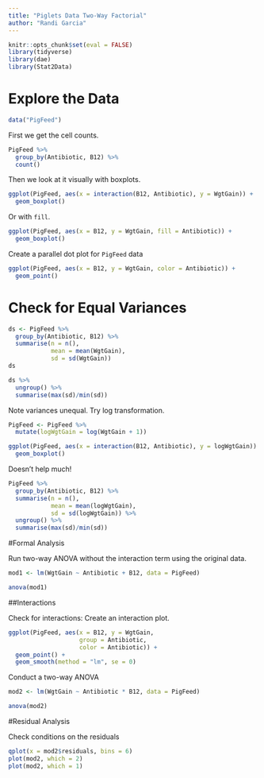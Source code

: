 ```yaml
---
title: "Piglets Data Two-Way Factorial"
author: "Randi Garcia"
---
```

  
```r
knitr::opts_chunk$set(eval = FALSE)
library(tidyverse)
library(dae)
library(Stat2Data)
```

# Explore the Data

```r
data("PigFeed")
```

First we get the cell counts. 

```r
PigFeed %>%
  group_by(Antibiotic, B12) %>%
  count()
```

Then we look at it visually with boxplots. 

```r
ggplot(PigFeed, aes(x = interaction(B12, Antibiotic), y = WgtGain)) + 
  geom_boxplot()
```

Or with `fill`.

```r
ggplot(PigFeed, aes(x = B12, y = WgtGain, fill = Antibiotic)) +
  geom_boxplot()
```

Create a parallel dot plot for `PigFeed` data

```r
ggplot(PigFeed, aes(x = B12, y = WgtGain, color = Antibiotic)) +
  geom_point()
```

# Check for Equal Variances

```r
ds <- PigFeed %>%
  group_by(Antibiotic, B12) %>%
  summarise(n = n(),
            mean = mean(WgtGain),
            sd = sd(WgtGain))
ds

ds %>% 
  ungroup() %>%
  summarise(max(sd)/min(sd))
```

Note variances unequal. Try log transformation.

```r
PigFeed <- PigFeed %>%
  mutate(logWgtGain = log(WgtGain + 1)) 

ggplot(PigFeed, aes(x = interaction(B12, Antibiotic), y = logWgtGain)) + 
  geom_boxplot()
```

Doesn't help much!

```r
PigFeed %>%
  group_by(Antibiotic, B12) %>%
  summarise(n = n(),
            mean = mean(logWgtGain),
            sd = sd(logWgtGain)) %>% 
  ungroup() %>%
  summarise(max(sd)/min(sd))
```

#Formal Analysis

Run two-way ANOVA without the interaction term using the original data.

```r
mod1 <- lm(WgtGain ~ Antibiotic + B12, data = PigFeed)

anova(mod1)
```

##Interactions

Check for interactions: Create an interaction plot.

```r
ggplot(PigFeed, aes(x = B12, y = WgtGain, 
                    group = Antibiotic, 
                    color = Antibiotic)) +
  geom_point() +
  geom_smooth(method = "lm", se = 0)
```

Conduct a two-way ANOVA

```r
mod2 <- lm(WgtGain ~ Antibiotic * B12, data = PigFeed)

anova(mod2)
```

#Residual Analysis 

Check conditions on the residuals

```r
qplot(x = mod2$residuals, bins = 6)
plot(mod2, which = 2)
plot(mod2, which = 1)
```

